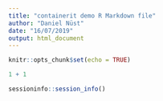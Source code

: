 ```yaml
---
title: "containerit demo R Markdown file"
author: "Daniel Nüst"
date: "16/07/2019"
output: html_document
---
```


```r
knitr::opts_chunk$set(echo = TRUE)
```

```r
1 + 1
```

```r
sessioninfo::session_info()
```
